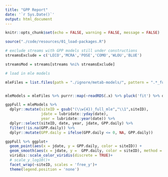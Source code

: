 ```yaml
---
title: "GPP Report"
date: '`r Sys.Date()`'
output: html_document
---
```


```r

knitr::opts_chunk$set(echo = FALSE, warning = FALSE, message = FALSE)

```

```r
source("./code/resources/01_load-packages.R")

# exclude streams with GPP models still under constructions
streamsExclude = c('LECO','MCRA','POSE','COMO','WLOU','BLUE')

streamsMod = streams[streams %ni% streamsExclude]

# load in mle models

mleFiles = list.files(path = "./ignore/metab-models/", pattern = ".*_full_mle.rds", full.names = TRUE) %>% unlist


mleModels = mleFiles %>% purrr::map(~readRDS(.x) %>% pluck('fit') %>% dplyr::select(date, matches('GPP.daily'))) %>% setNames(.,gsub("./ignore/metab-models/(.*_full_mle).rds","\\1",mleFiles)) %>% bind_rows(.id = "siteID")

gppFull = mleModels %>%
  dplyr::mutate(siteID = gsub("(\\w{4})_full_mle","\\1",siteID),
                jdate = lubridate::yday(date),
                year = lubridate::year(date)) %>%
  dplyr::select(siteID, date, year, jdate, GPP.daily) %>% 
  filter(!is.na(GPP.daily)) %>%
  dplyr::mutate(GPP.daily = ifelse(GPP.daily <= 0, NA, GPP.daily))
```


```r
gppFull %>% ggplot+
  geom_point(aes(x = jdate, y = GPP.daily, color = siteID)) +
  geom_smooth(aes(x = jdate, y =  GPP.daily, color = siteID), method = 'loess', span = 0.25, color = "black", se = FALSE)+
  viridis::scale_color_viridis(discrete = TRUE)+
  # scale_y_log10()+
  facet_wrap(~siteID, scales = 'free_y')+
  theme(legend.position = 'none')
```

